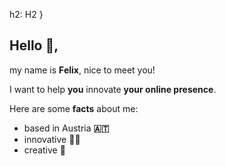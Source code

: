 
  h2: H2
}

## Hello 👋,

my name is **Felix**, nice to meet you!

I want to help **you** innovate **your online presence**.

Here are some **facts** about me:

- based in Austria **🇦🇹**
- innovative **👨‍💻**
- creative **🎨**
